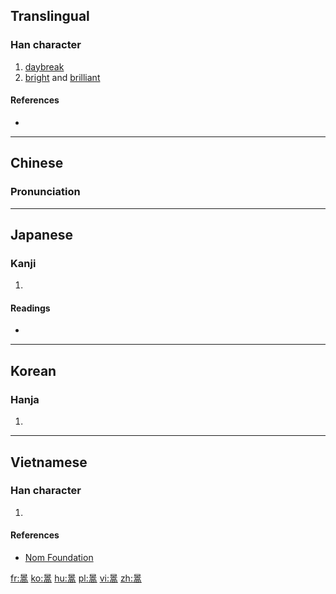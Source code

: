 ==Translingual==

===Han character===
{{Han char|rn=72|rad=日|as=10|sn=14|four=60227|canj=AYRB|ids=⿱日高}}

# [[daybreak]]
# [[bright]] and [[brilliant]]

====References====
* {{Han ref|kx=0498.430|dkj=14089|dj=0867.210|hdz=21530.160|uh=66A0|ud=26272|bh=E1F7|bd=57847}}

----

==Chinese==
{{zh-forms}}

===Pronunciation===
{{zh-pron
|m=gǎo
|c=gou2
|mc=y
|oc=y
|ma=
|cat=n,a
}}

----

==Japanese==

===Kanji===
{{ja-kanji|grade=|rs=日10}}

# {{defn|lang=ja|sort=日10}}

====Readings====
* {{ja-readings|on=[[こう]] (kō)|kun=}}

----

==Korean==

===Hanja===
{{ko-hanja|hangeul=[[고]], [[호]]|eumhun=|rv=go, ho|mr=ko, ho|y=ko, ho}}

# {{defn|lang=ko|sort=日10}}

----

==Vietnamese==

===Han character===
{{vi-readings|rs=日10| hanviet = hạo}}

# {{defn|lang=vi|sort=日10}}

====References====
*[http://nomfoundation.org/common/nom_details.php?codepoint=66a0 Nom Foundation]

[[fr:暠]]
[[ko:暠]]
[[hu:暠]]
[[pl:暠]]
[[vi:暠]]
[[zh:暠]]